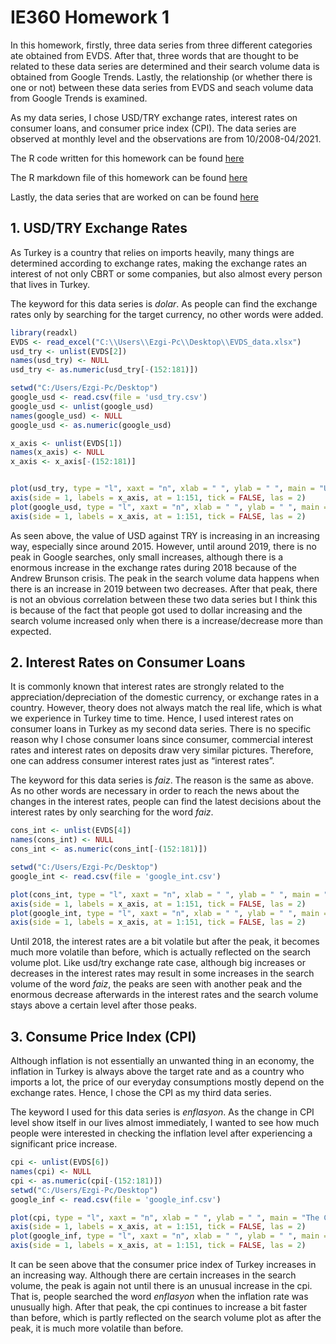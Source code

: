 # IE360 Homework 1  

  In this homework, firstly, three data series from three different categories ate obtained from EVDS. After that, three words that are thought to be related to these data series are determined and their search volume data is obtained from Google Trends. Lastly, the relationship (or whether there is one or not) between these data series from EVDS and seach volume data from Google Trends is examined. 

  As my data series, I chose USD/TRY exchange rates, interest rates on consumer loans, and consumer price index (CPI). The data series are observed at monthly level and the observations are from 10/2008-04/2021. 
    
  The R code written for this homework can be found 
[here](https://bu-ie-360.github.io/spring21-ozdemirezgi/files/HW1/IE360_HW1.r)

  The R markdown file of this homework can be found
[here](https://bu-ie-360.github.io/spring21-ozdemirezgi/files/HW1/IE360_HW1.Rmd)
  
  Lastly, the data series that are worked on can be found
[here](https://bu-ie-360.github.io/spring21-ozdemirezgi/files/HW1/IE360_HW1_Data.zip)
  
  
## 1. USD/TRY Exchange Rates

  As Turkey is a country that relies on imports heavily, many things are determined according to exchange rates, making the exchange rates an interest of not only CBRT or some companies, but also almost every person that lives in Turkey. 

  The keyword for this data series is _dolar_. As people can find the exchange rates only by searching for the target currency, no other words were added.

```r
library(readxl)
EVDS <- read_excel("C:\\Users\\Ezgi-Pc\\Desktop\\EVDS_data.xlsx")
usd_try <- unlist(EVDS[2])
names(usd_try) <- NULL
usd_try <- as.numeric(usd_try[-(152:181)])

setwd("C:/Users/Ezgi-Pc/Desktop")
google_usd <- read.csv(file = 'usd_try.csv')
google_usd <- unlist(google_usd)
names(google_usd) <- NULL
google_usd <- as.numeric(google_usd)

x_axis <- unlist(EVDS[1])
names(x_axis) <- NULL
x_axis <- x_axis[-(152:181)]


plot(usd_try, type = "l", xaxt = "n", xlab = " ", ylab = " ", main = "USD/TRY Exchange Rates")
axis(side = 1, labels = x_axis, at = 1:151, tick = FALSE, las = 2)
plot(google_usd, type = "l", xaxt = "n", xlab = " ", ylab = " ", main = "The Search Volume")
axis(side = 1, labels = x_axis, at = 1:151, tick = FALSE, las = 2)
```

  As seen above, the value of USD against TRY is increasing in an increasing way, especially since around 2015. However, until around 2019, there is no peak in Google searches, only small increases, although there is a enormous increase in the exchange rates during 2018 because of the Andrew Brunson crisis. The peak in the search volume data happens when 
there is an increase in 2019 between two decreases. After that peak, there is not an obvious correlation between these two data series but I think this is because of the fact that people got used to dollar increasing and the search volume increased only when there is a increase/decrease more than expected.

## 2. Interest Rates on Consumer Loans

  It is commonly known that interest rates are strongly related to the appreciation/depreciation of the domestic currency, or exchange rates in a country. However, theory does not always match the real life, which is what we experience in Turkey time to time. Hence, I used interest rates on consumer loans in Turkey as my second data series. There is no specific reason why I chose consumer loans since consumer, commercial interest rates and interest rates on deposits draw very similar pictures. Therefore, one can address consumer interest rates just as "interest rates".

  The keyword for this data series is _faiz_. The reason is the same as above. As no other words are necessary in order to reach the news about the changes in the interest rates, people can find the latest decisions about the interest rates by only searching for the word _faiz_.

```r
cons_int <- unlist(EVDS[4])
names(cons_int) <- NULL
cons_int <- as.numeric(cons_int[-(152:181)])

setwd("C:/Users/Ezgi-Pc/Desktop")
google_int <- read.csv(file = 'google_int.csv')

plot(cons_int, type = "l", xaxt = "n", xlab = " ", ylab = " ", main = "The Interest Rates")
axis(side = 1, labels = x_axis, at = 1:151, tick = FALSE, las = 2)
plot(google_int, type = "l", xaxt = "n", xlab = " ", ylab = " ", main = "The Search Volume")
axis(side = 1, labels = x_axis, at = 1:151, tick = FALSE, las = 2)
```


  Until 2018, the interest rates are a bit volatile but after the peak, it becomes much more volatile than before, which is actually reflected on the search volume plot. Like usd/try exchange rate case, although big increases or decreases in the interest rates may result in some increases in the search volume of the word _faiz_, the peaks are seen with another peak and the enormous decrease afterwards in the interest rates and the search volume stays above a certain level after those peaks. 

## 3. Consume Price Index (CPI)

  Although inflation is not essentially an unwanted thing in an economy, the inflation in Turkey is always above the target rate and as a country who imports a lot, the price of our everyday consumptions mostly depend on the exchange rates. Hence, I chose the CPI as my third data series.

  The keyword I used for this data series is _enflasyon_. As the change in CPI level show itself in our lives almost immediately, I wanted to see how much people were interested in checking the inflation level after experiencing a significant price increase. 
```r
cpi <- unlist(EVDS[6])
names(cpi) <- NULL
cpi <- as.numeric(cpi[-(152:181)])
setwd("C:/Users/Ezgi-Pc/Desktop")
google_inf <- read.csv(file = 'google_inf.csv')

plot(cpi, type = "l", xaxt = "n", xlab = " ", ylab = " ", main = "The Consumer Price Index")
axis(side = 1, labels = x_axis, at = 1:151, tick = FALSE, las = 2)
plot(google_inf, type = "l", xaxt = "n", xlab = " ", ylab = " ", main = "The Search Volume")
axis(side = 1, labels = x_axis, at = 1:151, tick = FALSE, las = 2)
```

  It can be seen above that the consumer price index of Turkey increases in an increasing way. Although there are certain increases in the search volume, the peak is again not until there is an unusual increase in the cpi. That is, people searched the word _enflasyon_ when the inflation rate was unusually high. After that peak, the cpi continues to increase a bit faster than before, which is partly reflected on the search volume plot as after the peak, it is much more volatile than before.
